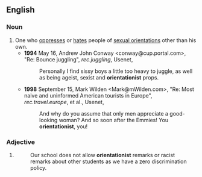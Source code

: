 ==English==
===Noun===
{{en-noun}}
#One who [[oppress]]es or [[hate]]s people of [[sexual orientation]]s other than his own.
#*'''1994''' May 16, Andrew John Conway <conway@cup.portal.com>, "Re: Bounce juggling", ''rec.juggling'', Usenet,
#*:Personally I find sissy boys a little too heavy to juggle, as well as being ageist, sexist and '''orientationist''' props.
#*'''1998''' September 15, Mark Wilden <Mark@mWilden.com>, "Re: Most naive and uninformed American tourists in Europe", ''rec.travel.europe'', et al., Usenet,
#*:And why do you assume that only men appreciate a good-looking woman? And so soon after the Emmies! You '''orientationist''', you!

===Adjective===
{{en-adj}}
#{{rfdef}}
#:Our school does not allow '''orientationist''' remarks or racist remarks about other students as we have a zero discrimination policy.